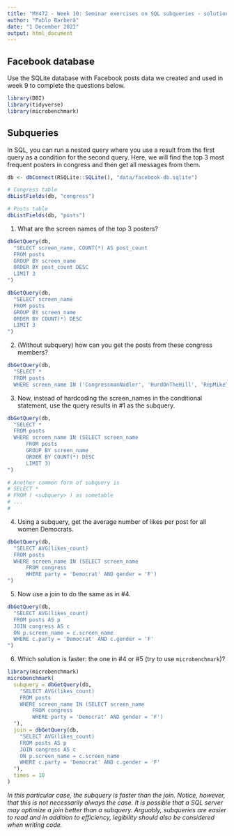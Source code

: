 ```yaml
---
title: "MY472 - Week 10: Seminar exercises on SQL subqueries - solution"
author: "Pablo Barberá"
date: "1 December 2022"
output: html_document
---
```


## Facebook database

Use the SQLite database with Facebook posts data we created and used in week 9 to complete the questions below.

```r
library(DBI)
library(tidyverse)
library(microbenchmark)
```

## Subqueries

In SQL, you can run a nested query where you use a result from the first query as a condition for the second query. Here, we will find the top 3 most frequent posters in congress and then get all messages from them. 

```r
db <- dbConnect(RSQLite::SQLite(), "data/facebook-db.sqlite")
```

```r
# Congress table
dbListFields(db, "congress")

# Posts table
dbListFields(db, "posts")
```

1. What are the screen names of the top 3 posters?

```r
dbGetQuery(db, 
  "SELECT screen_name, COUNT(*) AS post_count
  FROM posts
  GROUP BY screen_name
  ORDER BY post_count DESC
  LIMIT 3
")

dbGetQuery(db, 
  "SELECT screen_name
  FROM posts
  GROUP BY screen_name
  ORDER BY COUNT(*) DESC
  LIMIT 3
")
```

2. (Without subquery) how can you get the posts from these congress members?

```r
dbGetQuery(db, 
  "SELECT *
  FROM posts
  WHERE screen_name IN ('CongressmanNadler', 'HurdOnTheHill', 'RepMikeThompson')")
```

3. Now, instead of hardcoding the screen_names in the conditional statement, use the query results in #1 as the subquery.

```r
dbGetQuery(db, 
  "SELECT *
  FROM posts
  WHERE screen_name IN (SELECT screen_name
      FROM posts
      GROUP BY screen_name
      ORDER BY COUNT(*) DESC
      LIMIT 3)
")

# Another common form of subquery is
# SELECT *
# FROM ( <subquery> ) as sometable
# ...
# 
```

4. Using a subquery, get the average number of likes per post for all women Democrats.

```r
dbGetQuery(db, 
  "SELECT AVG(likes_count)
  FROM posts
  WHERE screen_name IN (SELECT screen_name
      FROM congress
      WHERE party = 'Democrat' AND gender = 'F')
")
```

5. Now use a join to do the same as in #4.

```r
dbGetQuery(db, 
  "SELECT AVG(likes_count)
  FROM posts AS p
  JOIN congress AS c 
  ON p.screen_name = c.screen_name
  WHERE c.party = 'Democrat' AND c.gender = 'F'
")
```

6. Which solution is faster: the one in #4 or #5 (try to use `microbenchmark`)?

```r
library(microbenchmark)
microbenchmark(
  subquery = dbGetQuery(db, 
    "SELECT AVG(likes_count)
    FROM posts
    WHERE screen_name IN (SELECT screen_name
        FROM congress
        WHERE party = 'Democrat' AND gender = 'F')
  "),
  join = dbGetQuery(db, 
    "SELECT AVG(likes_count)
    FROM posts AS p
    JOIN congress AS c 
    ON p.screen_name = c.screen_name
    WHERE c.party = 'Democrat' AND c.gender = 'F'
  "), 
  times = 10
)
```

*In this particular case, the subquery is faster than the join. Notice, however, that this is not necessarily always the case. It is possible that a SQL server may optimize a join better than a subquery. Arguably, subqueries are easier to read and in addition to efficiency, legibility should also be considered when writing code.*
